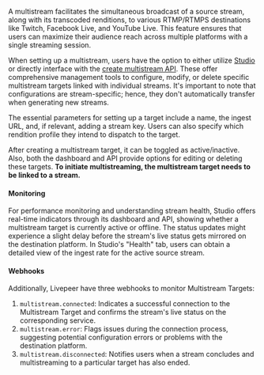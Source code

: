 A multistream facilitates the simultaneous broadcast of a source stream, along with its transcoded renditions, to various RTMP/RTMPS destinations like Twitch, Facebook Live, and YouTube Live.
This feature ensures that users can maximize their audience reach across multiple platforms with a single streaming session.

When setting up a multistream, users have the option to either utilize [Studio](https://livepeer.studio) or directly interface with the [create multistream API](/api-reference/multistream/create). 
These offer comprehensive management tools to configure, modify, or delete specific multistream targets linked with individual streams. It's important to note that configurations are stream-specific; hence, they don't automatically transfer when generating new streams.

The essential parameters for setting up a target include a name, the ingest URL, and, if relevant, adding a stream key. Users can also specify which rendition profile they intend to dispatch to the target.

After creating a multistream target, it can be toggled as active/inactive. Also, both the dashboard and API provide options for editing or deleting these targets.
**To initiate multistreaming, the multistream target needs to be linked to a stream.**

#### Monitoring

For performance monitoring and understanding stream health, Studio offers real-time indicators through its dashboard and API, showing whether a multistream target is currently active or offline.
The status updates might experience a slight delay before the stream's live status gets mirrored on the destination platform.
In Studio's "Health" tab, users can obtain a detailed view of the ingest rate for the active source stream.

#### Webhooks

Additionally, Livepeer have three webhooks to monitor Multistream Targets:

1. `multistream.connected`: Indicates a successful connection to the Multistream Target and confirms the stream's live status on the corresponding service.
2. `multistream.error`: Flags issues during the connection process, suggesting potential configuration errors or problems with the destination platform.
3. `multistream.disconnected`: Notifies users when a stream concludes and multistreaming to a particular target has also ended.
